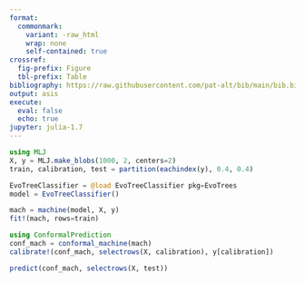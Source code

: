 ```yaml
---
format: 
  commonmark:
    variant: -raw_html
    wrap: none
    self-contained: true
crossref:
  fig-prefix: Figure
  tbl-prefix: Table
bibliography: https://raw.githubusercontent.com/pat-alt/bib/main/bib.bib
output: asis
execute: 
  eval: false
  echo: true
jupyter: julia-1.7
---
```


```julia
using MLJ
X, y = MLJ.make_blobs(1000, 2, centers=2)
train, calibration, test = partition(eachindex(y), 0.4, 0.4)
```

```julia
EvoTreeClassifier = @load EvoTreeClassifier pkg=EvoTrees
model = EvoTreeClassifier() 
```

```julia
mach = machine(model, X, y)
fit!(mach, rows=train)
```

```julia
using ConformalPrediction
conf_mach = conformal_machine(mach)
calibrate!(conf_mach, selectrows(X, calibration), y[calibration])
```

```julia
predict(conf_mach, selectrows(X, test))
```